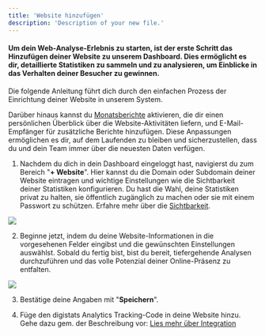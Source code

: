 ```yaml
---
title: 'Website hinzufügen'
description: 'Description of your new file.'
---
```


#### Um dein Web-Analyse-Erlebnis zu starten, ist der erste Schritt das Hinzufügen deiner Website zu unserem Dashboard. Dies ermöglicht es dir, detaillierte Statistiken zu sammeln und zu analysieren, um Einblicke in das Verhalten deiner Besucher zu gewinnen. 

Die folgende Anleitung führt dich durch den einfachen Prozess der Einrichtung deiner Website in unserem System.

Darüber hinaus kannst du [Monatsberichte](./funktionen.md) aktivieren, die dir einen persönlichen Überblick über die Website-Aktivitäten liefern, und E-Mail-Empfänger für zusätzliche Berichte hinzufügen. Diese Anpassungen ermöglichen es dir, auf dem Laufenden zu bleiben und sicherzustellen, dass du und dein Team immer über die neuesten Daten verfügen.

1. Nachdem du dich in dein Dashboard eingeloggt hast, navigierst du zum Bereich "**+ Website**". Hier kannst du die Domain oder Subdomain deiner Website eintragen und wichtige Einstellungen wie die Sichtbarkeit deiner Statistiken konfigurieren. Du hast die Wahl, deine Statistiken privat zu halten, sie öffentlich zugänglich zu machen oder sie mit einem Passwort zu schützen. Erfahre mehr über die [Sichtbarkeit](./statistik.html#sichtbarkeit-der-statistik).

![](/img/screenshot/screely-1704198778754.png)

2. Beginne jetzt, indem du deine Website-Informationen in die vorgesehenen Felder eingibst und die gewünschten Einstellungen auswählst. Sobald du fertig bist, bist du bereit, tiefergehende Analysen durchzuführen und das volle Potenzial deiner Online-Präsenz zu entfalten.

![](/img/screenshot/screely-1704198854260.png)

3. Bestätige deine Angaben mit "**Speichern**".

4. Füge den digistats Analytics Tracking-Code in deine Website hinzu. Gehe dazu gem. der Beschreibung vor: [Lies mehr über Integration](./integration.md)
